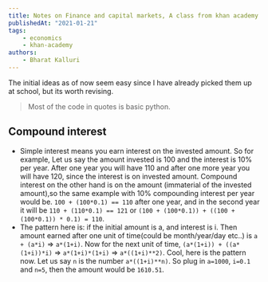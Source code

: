 ```yaml
---
title: Notes on Finance and capital markets, A class from khan academy
publishedAt: "2021-01-21"
tags:
    - economics
    - khan-academy
authors:
    - Bharat Kalluri
---
```


The initial ideas as of now seem easy since I have already picked them up at school, but its worth revising.

> Most of the code in quotes is basic python.

## Compound interest

-   Simple interest means you earn interest on the invested amount. So for example, Let us say the amount invested is 100
    and the interest is 10% per year. After one year you will have 110 and after one more year you will have 120, since the
    interest is on invested amount. Compound interest on the other hand is on the amount (immaterial of the invested
    amount),so the same example with 10% compounding interest per year would be. `100 + (100*0.1) == 110` after one year,
    and in the second year it will be `110 + (110*0.1) == 121` or `(100 + (100*0.1)) + ((100 + (100*0.1)) * 0.1) = 110`.
-   The pattern here is: if the initial amount is a, and interest is i. Then amount earned after one unit of time(could be
    month/year/day etc..) is `a + (a*i)` => `a*(1+i)`. Now for the next unit of time, `(a*(1+i)) + ((a*(1+i))*i)` =>
    `a*(1+i)*(1+i)` => `a*((1+i)**2)`. Cool, here is the pattern now. Let us say `n` is the number `a*((1+i)**n)`. So
    plug in `a=1000`, `i=0.1` and `n=5`, then the amount would be `1610.51`.
